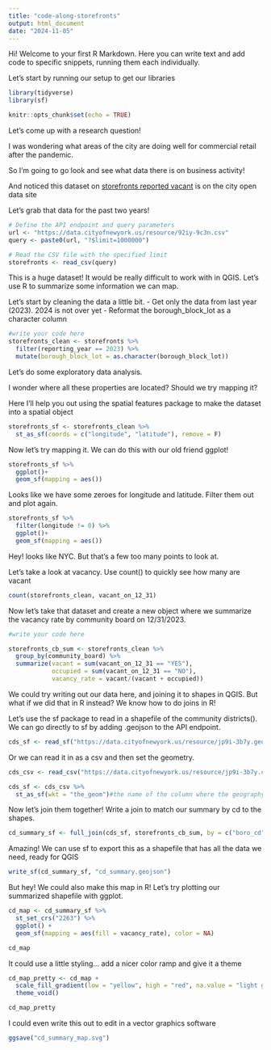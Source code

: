 ```yaml
---
title: "code-along-storefronts"
output: html_document
date: "2024-11-05"
---
```


Hi! Welcome to your first R Markdown. Here you can write text and add code to specific snippets, running them each individually.

Let's start by running our setup to get our libraries
```r
library(tidyverse)
library(sf)

knitr::opts_chunk$set(echo = TRUE)
```

Let's come up with a research question!

I was wondering what areas of the city are doing well for commercial retail after the pandemic.

So I'm going to go look and see what data there is on business activity!

And noticed this dataset on [storefronts reported vacant](https://data.cityofnewyork.us/City-Government/Storefronts-Reported-Vacant-or-Not/92iy-9c3n/about_data) is on the city open data site

Let's grab that data for the past two years!

```r
# Define the API endpoint and query parameters
url <- "https://data.cityofnewyork.us/resource/92iy-9c3n.csv"
query <- paste0(url, "?$limit=1000000")

# Read the CSV file with the specified limit
storefronts <- read_csv(query)

```

This is a huge dataset! It would be really difficult to work with in QGIS. Let's use R to summarize some information we can map.

Let's start by cleaning the data a little bit.
- Get only the data from last year (2023). 2024 is not over yet
- Reformat the borough_block_lot as a character column
```r

#write your code here
storefronts_clean <- storefronts %>%
  filter(reporting_year == 2023) %>% 
  mutate(borough_block_lot = as.character(borough_block_lot))

```

Let's do some exploratory data analysis.

I wonder where all these properties are located? Should we try mapping it?

Here I'll help you out using the spatial features package to make the dataset into a spatial object

```r

storefronts_sf <- storefronts_clean %>% 
  st_as_sf(coords = c("longitude", "latitude"), remove = F)

```

Now let's try mapping it. We can do this with our old friend ggplot!

```r

storefronts_sf %>% 
  ggplot()+
  geom_sf(mapping = aes())

```
Looks like we have some zeroes for longitude and latitude. Filter them out and plot again.

```r

storefronts_sf %>% 
  filter(longitude != 0) %>% 
  ggplot()+
  geom_sf(mapping = aes())

```


Hey! looks like NYC. But that's a few too many points to look at.

Let's take a look at vacancy. Use count() to quickly see how many are vacant
```r
count(storefronts_clean, vacant_on_12_31)

```


Now let's take that dataset and create a new object where we summarize the vacancy rate by community board on 12/31/2023.

```r

#write your code here

storefronts_cb_sum <- storefronts_clean %>% 
  group_by(community_board) %>% 
  summarize(vacant = sum(vacant_on_12_31 == "YES"),
            occupied = sum(vacant_on_12_31 == "NO"),
            vacancy_rate = vacant/(vacant + occupied))

```

We could try writing out our data here, and joining it to shapes in QGIS. But what if we did that in R instead? We know how to do joins in R!

Let's use the sf package to read in a shapefile of the community districts(). We can go directly to sf by adding .geojson to the API endpoint.

```r

cds_sf <- read_sf("https://data.cityofnewyork.us/resource/jp9i-3b7y.geojson")

```

Or we can read it in as a csv and then set the geometry.

```r

cds_csv <- read_csv("https://data.cityofnewyork.us/resource/jp9i-3b7y.csv")

cds_sf <- cds_csv %>% 
  st_as_sf(wkt = "the_geom")#the name of the column where the geography info is!

```

Now let's join them together! Write a join to match our summary by cd to the shapes.

```r

cd_summary_sf <- full_join(cds_sf, storefronts_cb_sum, by = c("boro_cd"="community_board")) #hint keep the shapefile on the left to preserve the spatial formatting of the object

```

Amazing! We can use sf to export this as a shapefile that has all the data we need, ready for QGIS

```r

write_sf(cd_summary_sf, "cd_summary.geojson")

```
But hey! We could also make this map in R! Let's try plotting our summarized shapefile with ggplot.

```r

cd_map <- cd_summary_sf %>% 
  st_set_crs("2263") %>% 
  ggplot() +
  geom_sf(mapping = aes(fill = vacancy_rate), color = NA)

cd_map

```

It could use a little styling... add a nicer color ramp and give it a theme

```r
cd_map_pretty <- cd_map +
  scale_fill_gradient(low = "yellow", high = "red", na.value = "light gray") +
  theme_void()

cd_map_pretty

```
I could even write this out to edit in a vector graphics software

```r
ggsave("cd_summary_map.svg")

```


